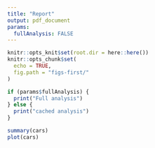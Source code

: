 ```yaml
---
title: "Report"
output: pdf_document
params:
  fullAnalysis: FALSE
---
```


```r
knitr::opts_knit$set(root.dir = here::here())
knitr::opts_chunk$set(
  echo = TRUE,
  fig.path = "figs-first/"
)
```

```r
if (params$fullAnalysis) {
  print("Full analysis")
} else {
  print("cached analysis")
}
```

```r
summary(cars)
plot(cars)
```

